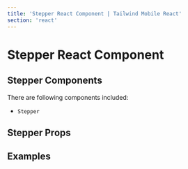 ```yaml
---
title: 'Stepper React Component | Tailwind Mobile React'
section: 'react'
---
```



# Stepper React Component

## Stepper Components

There are following components included:

- `Stepper`

## Stepper Props

<StepperProps />

## Examples

<StepperExample />

